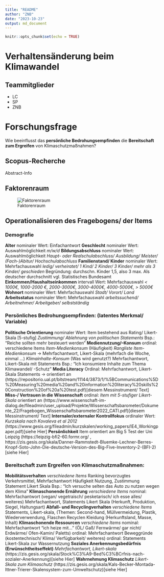 ```yaml
---
title: "README"
author: "ZNB"
date: "2023-10-23"
output: md_document
---
```


```r
knitr::opts_chunk$set(echo = TRUE)
```

# Verhaltensänderung beim Klimawandel

## Teammitglieder
* LC
* SP
* ZNB

# Forschungsfrage
Wie beeinflusst das **persönliche Bedrohungsempfinden** die **Bereitschaft zum Ergreifen** von Klimaschutzmaßnahmen?

## Scopus-Recherche
Abstract-Info

## Faktorenraum
![Faktorenraum](README_files/figure-markdown_strict/Faktorenraum3.png)


## Operationalisieren des Fragebogens/ der Items

### Demografie
**Alter**  nominaler Wert: Einfachantwort
**Geschlecht**  nominaler Wert: Auswahlmöglichkeit  _m/w/d_
**Bildungsabschluss**  nominaler Wert: Auswahlmöglichkeit  _Haupt- oder Realschulabschluss/ Ausbildung/ Meister/ (Fach-)Abitur/ Hochschulabschluss_
**Familienstand/ Kinder**  nominaler Wert: Mehrfachauswahl  _ledig/ verheiratet/ 1 Kind/ 2 Kinder/ 3 Kinder/ mehr als 3 Kinder/ geschieden_  Begründung: durchschn. Kinder 1,5, also 3 max. Als deutscher durchschnitt vgl. Statistisches Bundesamt
**Einkommen/Haushaltseinkommen**  intervall Wert: Mehrfachauswahl  _< 1000€, 1000-2000 €, 2000-3000€, 3000-4000€, 4000-5000€, > 5000€_
**Wohnort**  nominaler Wert: Mehrfachauswahl  _Stadt/ Vorort/ Land_
**Arbeitsstatus**  nominaler Wert: Mehrfachauswahl  _arbeitssuchend/ Arbeitnehmer/ Arbeitgeber/ selbstständig_

### Persönliches Bedrohungsempfinden: (latentes Merkmal/ Variable)
**Politische Orientierung**  nominaler Wert: Item bestehend aus Rating/ Likert-Skala [5-stufig]  _Zustimmung/ Ablehnung von politischen Statements_ Bsp.: “Reiche sollten mehr besteuert werden”
**Mediennutzung/–Konsum**  ordinal: verschiedene Items  _Item-Medienkonsum_ (Häufigkeit)  _Rangliste  Item-Medienkonsum_ -> Mehrfachantwort, Likert-Skala (mehrfach die Woche, einmal …)  _Klimainhalte-Konsum_ (Was wird genutzt?) Mehrfachantwort, Likert-Skala mit Statements Bsp.: “Ich konsumiere Inhalte zum Thema Klimawandel/ -Schutz”
**Media Literacy**  Ordinal: Mehrfachantwort, Likert-Skala Statements -> orientiert an	(https://repositorio.ual.pt/bitstream/11144/3873/1/%5BCommunications%5D%20Measuring%20media%20and%20information%20literacy%20skills%20Construction%20of%20a%20test.pdf)[diesem Messinstrument/ Text]
**Miss-/ Vertrauen in die Wissenschaft**  ordinal: _Item mit 5-stufiger Likert-Skala_ orientiert an (https://www.wissenschaft-im-dialog.de/fileadmin/user_upload/Projekte/Wissenschaftsbarometer/Dokumente_22/Fragebogen_Wissenschaftsbarometer2022_CATI.pdf)[diesem Messinstrument/ Text]
**Internaler/externaler Kontrollfokus**  ordinaler Wert: _Kurzskala nach Kovaleva et al 2012_  (https://www.gesis.org/fileadmin/kurzskalen/working_papers/IE4_Workingpaper.pdf)[siehe Hier]
**Persönlichkeit**  Item orientiert am Big 5 Test der Uni Leipzig (https://leipzig-bfi2-60.formr.org/ , https://zis.gesis.org/skala/Danner-Rammstedt-Bluemke-Lechner-Berres-Knopf-Soto-John-Die-deutsche-Version-des-Big-Five-Inventory-2-(BFI-2)[siehe Hier]

### Bereitschaft zum Ergreifen von Klimaschutzmaßnahmen:
**Mobilitätsverhalten**  _verschiedene Items_  Ranking bevorzugtes Verkehrsmittel, Mehrfachantwort  Häufigkeit Nutzung, Zustimmung Statement Likert Skala Bsp.: “Ich versuche selten das Auto zu nutzen wegen dem Klima”
**Klimaschonende Ernährung**  _verschiedene Items_  nominal: Mehrfachantwort (vegan/ vegetraisch/ pesketarisch/ ich esse alles/ weiteres)  Mehrfachantwort, Statements Likert Skala (Herkunft, Produktion, Siegel, Haltungsart)
**Abfall- und Recyclingverhalten**  _verschiedene Items_  Statements, Likert-skala, (Themen: Second-hand, Müllvermeidung, Plastik, Wiederverwendung, Flaschen Recyclen  Kleidung (Herkunftsland, Masse, Inhalt)
**Klimaschonende Ressourcen**  _verschiedene Items_  nominal: Mehrfachantwort “ich heize mit...” (ÖL/ Gaß/ Fernwärme/ gar nicht/ Erdwärme/ Ofen-Kamin/ Paletts)  ordinal: Mehrfachantwort Beweggründe (kostentechnisch/ Klima/ Verfügbarkeit/ weiteres)  ordinal: Statements Likert-Skala zur Wassernutzung
**Soziales Anerkennungsbedürfnis (Erwünschtheitseffekt)**  _Mehrfachantwort, Likert-skala_ (https://zis.gesis.org/skala/Stock%C3%A9-Bed%C3%BCrfnis-nach-sozialer-Anerkennung)[siehe Hier]
**Wahrnehmung Klimaschutz**  _Likert-Skala zum Klimaschutz_ (https://zis.gesis.org/skala/Kals-Becker-Montada-Ittner-Trierer-Skalensystem-zum-Umweltschutz)[siehe Hier]